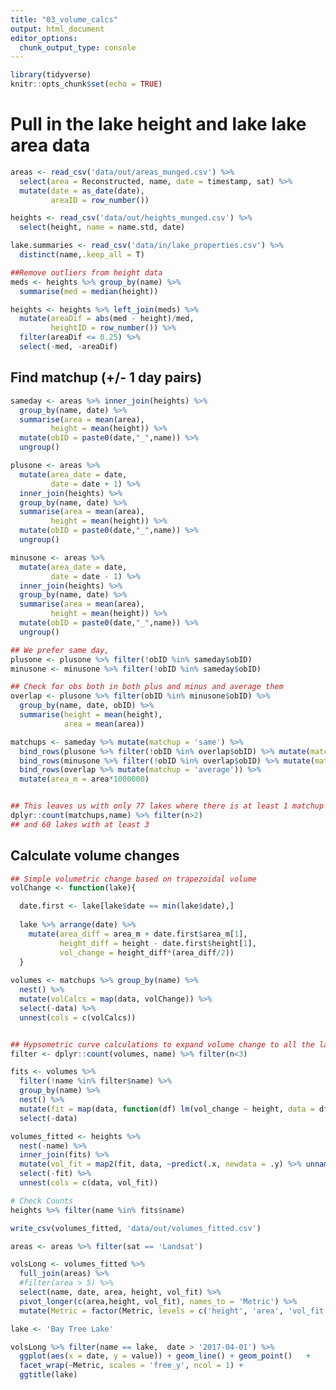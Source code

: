 ```yaml
---
title: "03_volume_calcs"
output: html_document
editor_options: 
  chunk_output_type: console
---
```


```r
library(tidyverse)
knitr::opts_chunk$set(echo = TRUE)
```

# Pull in the lake height and lake lake area data

```r
areas <- read_csv('data/out/areas_munged.csv') %>%
  select(area = Reconstructed, name, date = timestamp, sat) %>%
  mutate(date = as_date(date),
         areaID = row_number())

heights <- read_csv('data/out/heights_munged.csv') %>%
  select(height, name = name.std, date)

lake.summaries <- read_csv('data/in/lake_properties.csv') %>%
  distinct(name,.keep_all = T)

##Remove outliers from height data
meds <- heights %>% group_by(name) %>%
  summarise(med = median(height))

heights <- heights %>% left_join(meds) %>%
  mutate(areaDif = abs(med - height)/med,
         heightID = row_number()) %>%
  filter(areaDif <= 0.25) %>%
  select(-med, -areaDif)

```


## Find matchup (+/- 1 day pairs)

```r
sameday <- areas %>% inner_join(heights) %>%
  group_by(name, date) %>%
  summarise(area = mean(area),
         height = mean(height)) %>%
  mutate(obID = paste0(date,"_",name)) %>%
  ungroup()

plusone <- areas %>%
  mutate(area_date = date,
         date = date + 1) %>%
  inner_join(heights) %>%
  group_by(name, date) %>%
  summarise(area = mean(area),
         height = mean(height)) %>%
  mutate(obID = paste0(date,"_",name)) %>%
  ungroup()

minusone <- areas %>%
  mutate(area_date = date,
         date = date - 1) %>%
  inner_join(heights) %>%
  group_by(name, date) %>%
  summarise(area = mean(area),
         height = mean(height)) %>%
  mutate(obID = paste0(date,"_",name)) %>%
  ungroup()

## We prefer same day,
plusone <- plusone %>% filter(!obID %in% sameday$obID)
minusone <- minusone %>% filter(!obID %in% sameday$obID)

## Check for obs both in both plus and minus and average them
overlap <- plusone %>% filter(obID %in% minusone$obID) %>%
  group_by(name, date, obID) %>%
  summarise(height = mean(height),
            area = mean(area))

matchups <- sameday %>% mutate(matchup = 'same') %>%
  bind_rows(plusone %>% filter(!obID %in% overlap$obID) %>% mutate(matchup = 'plusone')) %>%
  bind_rows(minusone %>% filter(!obID %in% overlap$obID) %>% mutate(matchup = 'minusone')) %>%
  bind_rows(overlap %>% mutate(matchup = 'average')) %>%
  mutate(area_m = area*1000000)


## This leaves us with only 77 lakes where there is at least 1 matchup
dplyr::count(matchups,name) %>% filter(n>2)
## and 60 lakes with at least 3

```

## Calculate volume changes

```r
## Simple volumetric change based on trapezoidal volume
volChange <- function(lake){

  date.first <- lake[lake$date == min(lake$date),]
  
  lake %>% arrange(date) %>%
    mutate(area_diff = area_m + date.first$area_m[1],
           height_diff = height - date.first$height[1],
           vol_change = height_diff*(area_diff/2))
  }
  
volumes <- matchups %>% group_by(name) %>%
  nest() %>%
  mutate(volCalcs = map(data, volChange)) %>%
  select(-data) %>%
  unnest(cols = c(volCalcs))


## Hypsometric curve calculations to expand volume change to all the lakes
filter <- dplyr::count(volumes, name) %>% filter(n<3)

fits <- volumes %>%
  filter(!name %in% filter$name) %>%
  group_by(name) %>%
  nest() %>%
  mutate(fit = map(data, function(df) lm(vol_change ~ height, data = df))) %>%
  select(-data)

volumes_fitted <- heights %>%
  nest(-name) %>%
  inner_join(fits) %>%
  mutate(vol_fit = map2(fit, data, ~predict(.x, newdata = .y) %>% unname())) %>%
  select(-fit) %>%
  unnest(cols = c(data, vol_fit))

# Check Counts
heights %>% filter(name %in% fits$name)

write_csv(volumes_fitted, 'data/out/volumes_fitted.csv')
```




```r
areas <- areas %>% filter(sat == 'Landsat')

volsLong <- volumes_fitted %>%
  full_join(areas) %>%
  #filter(area > 5) %>%
  select(name, date, area, height, vol_fit) %>%
  pivot_longer(c(area,height, vol_fit), names_to = 'Metric') %>%
  mutate(Metric = factor(Metric, levels = c('height', 'area', 'vol_fit')))

lake <- 'Bay Tree Lake'

volsLong %>% filter(name == lake,  date > '2017-04-01') %>%
  ggplot(aes(x = date, y = value)) + geom_line() + geom_point()   +
  facet_wrap(~Metric, scales = 'free_y', ncol = 1) +
  ggtitle(lake)

```

